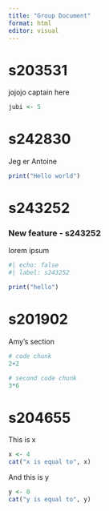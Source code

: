 ```yaml
---
title: "Group Document"
format: html
editor: visual
---
```


# s203531

jojojo captain here

```r
jubi <- 5
```

# s242830

Jeg er Antoine

```r
print("Hello world")
```

# s243252

### New feature - s243252

lorem ipsum

```r
#| echo: false
#| label: s243252

print("hello")
```

# s201902

Amy's section

```r
# code chunk
2+2
```

```r
# second code chunk
3*6
```

# s204655

This is x

```r
x <- 4
cat("x is equal to", x)
```

And this is y

```r
y <- 8
cat("y is equal to", y)
```
